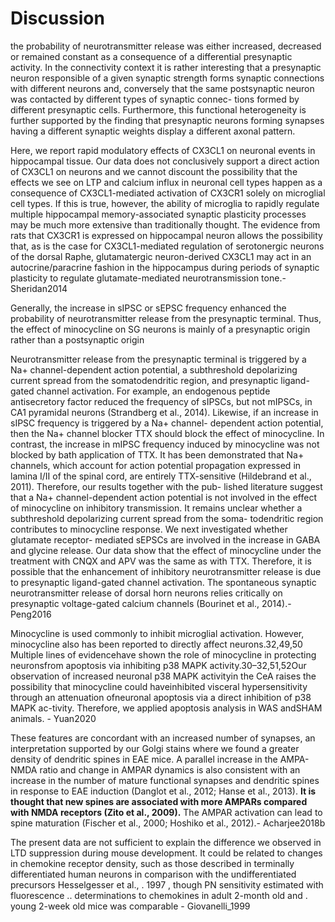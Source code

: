 # Discussion

the probability of neurotransmitter release was either increased, decreased or remained constant as a consequence of a differential presynaptic activity. In the connectivity context it is rather interesting that a presynaptic neuron responsible of a given synaptic strength forms synaptic connections with different neurons and, conversely that the same postsynaptic neuron was contacted by different types of synaptic connec- tions formed by different presynaptic cells. Furthermore, this functional heterogeneity is further supported by the finding that presynaptic neurons forming synapses having a different synaptic weights display a different axonal pattern.

Here, we report rapid modulatory effects of CX3CL1 on neuronal events in hippocampal tissue. Our data does not conclusively support a direct action of CX3CL1 on neurons and we cannot discount the possibility that the effects we see on LTP and calcium influx in neuronal cell types happen as a consequence of CX3CL1-mediated activation of CX3CR1 solely on microglial cell types. If this is true, however, the ability of microglia to rapidly regulate multiple hippocampal memory-associated synaptic plasticity processes may be much more extensive than traditionally thought. The evidence from rats that CX3CR1 is expressed on hippocampal neuron allows the possibility that, as is the case for CX3CL1-mediated regulation of serotonergic neurons of the dorsal Raphe, glutamatergic neuron-derived CX3CL1 may act in an autocrine/paracrine fashion in the hippocampus during periods of synaptic plasticity to regulate glutamate-mediated neurotransmission tone.-Sheridan2014

Generally, the increase in sIPSC or sEPSC frequency enhanced the probability of neurotransmitter release from the presynaptic terminal. Thus, the effect of minocycline on SG neurons is mainly of a presynaptic origin rather than a postsynaptic origin

Neurotransmitter release from the presynaptic
terminal is triggered by a Na+ channel-dependent action potential, a subthreshold depolarizing current spread from the somatodendritic region, and presynaptic ligand- gated channel activation. For example, an endogenous peptide antisecretory factor reduced the frequency of sIPSCs, but not mIPSCs, in CA1 pyramidal neurons (Strandberg et al., 2014). Likewise, if an increase in sIPSC frequency is triggered by a Na+ channel- dependent action potential, then the Na+ channel blocker TTX should block the effect of minocycline. In contrast, the increase in mIPSC frequency induced by minocycline was not blocked by bath application of TTX. It has been demonstrated that Na+ channels, which account for action potential propagation expressed in lamina I/II of the spinal cord, are entirely TTX-sensitive (Hildebrand et al., 2011). Therefore, our results together with the pub- lished literature suggest that a Na+ channel-dependent action potential is not involved in the effect of minocycline on inhibitory transmission. It remains unclear whether a subthreshold depolarizing current spread from the soma- todendritic region contributes to minocycline response. We next investigated whether glutamate receptor- mediated sEPSCs are involved in the increase in GABA and glycine release. Our data show that the effect of minocycline under the treatment with CNQX and APV was the same as with TTX. Therefore, it is possible that the enhancement of inhibitory neurotransmitter release is due to presynaptic ligand-gated channel activation. The spontaneous synaptic neurotransmitter release of dorsal horn neurons relies critically on presynaptic voltage-gated calcium channels (Bourinet et al., 2014).- Peng2016

Minocycline is used commonly to inhibit microglial activation. However, minocycline also has been reported to directly affect neurons.32,49,50 Multiple lines of evidencehave shown the role of minocycline in protecting neuronsfrom apoptosis via inhibiting p38 MAPK activity.30–32,51,52Our observation of increased neuronal p38 MAPK activityin the CeA raises the possibility that minocycline could haveinhibited visceral hypersensitivity through an attenuation ofneuronal apoptosis via a direct inhibition of p38 MAPK ac-tivity. Therefore, we applied apoptosis analysis in WAS andSHAM animals. - Yuan2020

These features are concordant with an increased number of synapses, an interpretation supported by our Golgi stains where we found a greater density of dendritic spines in EAE mice. A parallel increase in the AMPA-NMDA ratio and change in AMPAR dynamics is also consistent with an increase in the number of mature functional synapses and dendritic spines in response to EAE induction (Danglot et al., 2012; Hanse et al., 2013). **It is thought that new spines are associated with more AMPARs compared with NMDA receptors (Zito et al., 2009).** The AMPAR activation can lead to spine maturation (Fischer et al., 2000; Hoshiko et al., 2012).- Acharjee2018b


The present data are not sufficient to explain the difference we observed in LTD suppression during mouse development. It could be related to changes in chemokine receptor density, such as those described in terminally  differentiated  human  neurons  in   comparison  with  the  undifferentiated  precursors   Hesselgesser  et  al., . 1997 ,  though PN sensitivity   estimated with fluorescence .. determinations   to chemokines in adult   2-month old   and . young   2-week old   mice was comparable - Giovanelli_1999